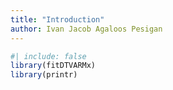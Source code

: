 ```yaml
---
title: "Introduction"
author: Ivan Jacob Agaloos Pesigan
---
```


```r
#| include: false
library(fitDTVARMx)
library(printr)
```
